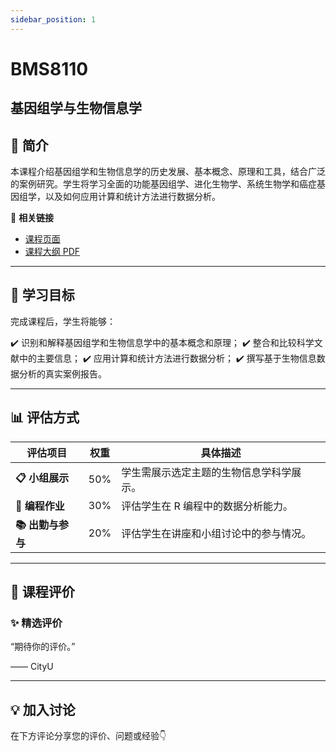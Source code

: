 ```yaml
---
sidebar_position: 1
---
```


# BMS8110
## 基因组学与生物信息学

## **📘 简介**
本课程介绍基因组学和生物信息学的历史发展、基本概念、原理和工具，结合广泛的案例研究。学生将学习全面的功能基因组学、进化生物学、系统生物学和癌症基因组学，以及如何应用计算和统计方法进行数据分析。

🔗 **相关链接**
- [课程页面](https://www.cityu.edu.hk/catalogue/pg/202425/course/BMS8110.htm)
- [课程大纲 PDF](https://www.cityu.edu.hk/catalogue/pg/202425/course/BMS8110.pdf)

---

## **🎯 学习目标**

完成课程后，学生将能够：

✔️ 识别和解释基因组学和生物信息学中的基本概念和原理；
✔️ 整合和比较科学文献中的主要信息；
✔️ 应用计算和统计方法进行数据分析；
✔️ 撰写基于生物信息数据分析的真实案例报告。

---

## **📊 评估方式**

| **评估项目**          | **权重** | **具体描述**                                                                                     |
|----------------------|---------|-----------------------------------------------------------------------------------------------|
| **📋 小组展示**        | 50%     | 学生需展示选定主题的生物信息学科学展示。                                                        |
| **📝 编程作业**        | 30%     | 评估学生在 R 编程中的数据分析能力。                                                              |
| **📚 出勤与参与**      | 20%     | 评估学生在讲座和小组讨论中的参与情况。                                                          |

---

## **💬 课程评价**

### ✨ **精选评价**
<div className={commentStyles.commentBox}>
    <p className={commentStyles.commentText}>
        “期待你的评价。”
    </p>
    <p className={commentStyles.commentAuthor}>—— CityU</p>
</div>

---

## **💡 加入讨论**

在下方评论分享您的评价、问题或经验👇
<Utterances />